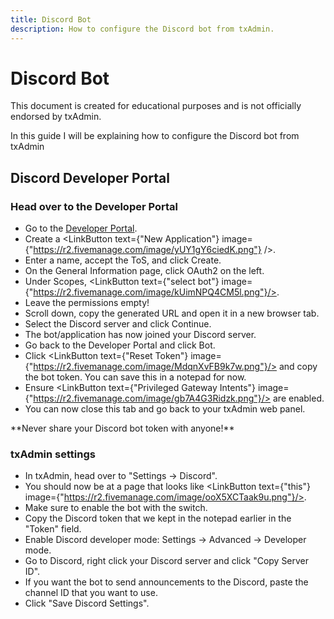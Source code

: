 ```yaml
---
title: Discord Bot
description: How to configure the Discord bot from txAdmin.
---
```



# Discord Bot

<Callout>
This document is created for educational purposes and is not officially endorsed by txAdmin.
</Callout>

In this guide I will be explaining how to configure the Discord bot from txAdmin

## Discord Developer Portal

<Steps>

### Head over to the Developer Portal

- Go to the [Developer Portal](https://discord.com/developers).
- Create a <LinkButton text={"New Application"} image={"https://r2.fivemanage.com/image/yUY1gY6ciedK.png"} />.
- Enter a name, accept the ToS, and click Create.
- On the General Information page, click OAuth2 on the left.
- Under Scopes, <LinkButton text={"select bot"} image={"https://r2.fivemanage.com/image/kUimNPQ4CM5l.png"}/>.
- Leave the permissions empty!
- Scroll down, copy the generated URL and open it in a new browser tab.
- Select the Discord server and click Continue.
- The bot/application has now joined your Discord server.
- Go back to the Developer Portal and click Bot.
- Click <LinkButton text={"Reset Token"} image={"https://r2.fivemanage.com/image/MdqnXvFB9k7w.png"}/> and copy the bot token. You can save this in a notepad for now.
- Ensure <LinkButton text={"Privileged Gateway Intents"} image={"https://r2.fivemanage.com/image/gb7A4G3Ridzk.png"}/> are enabled.
- You can now close this tab and go back to your txAdmin web panel.

<Callout type="error">
**Never share your Discord bot token with anyone!**
</Callout>

### txAdmin settings

- In txAdmin, head over to "Settings -> Discord".
- You should now be at a page that looks like <LinkButton text={"this"} image={"https://r2.fivemanage.com/image/ooX5XCTaak9u.png"}/>.
- Make sure to enable the bot with the switch.
- Copy the Discord token that we kept in the notepad earlier in the "Token" field.
- Enable Discord developer mode: Settings -> Advanced -> Developer mode.
- Go to Discord, right click your Discord server and click "Copy Server ID".
- If you want the bot to send announcements to the Discord, paste the channel ID that you want to use.
- Click "Save Discord Settings".

</Steps>